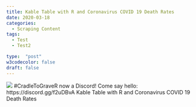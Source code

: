 ```yaml
---
title: Kable Table with R and Coronavirus COVID 19 Death Rates
date: 2020-03-18
categories:
  - Scraping Content
tags:
  - Test
  - Test2

type:  "post"
w3codecolor: false
draft: false
---
```


<img src="https://www.cradletograver.com/auto-posts/images/Plot-COVID-19-coronavirus-Data-using-R-dplyr-and-ggplot.webm.jpg">
#CradleToGraveR now a Discord! Come say hello: https://discord.gg/f2uDBvA
Kable Table with R and Coronavirus COVID 19 Death Rates
